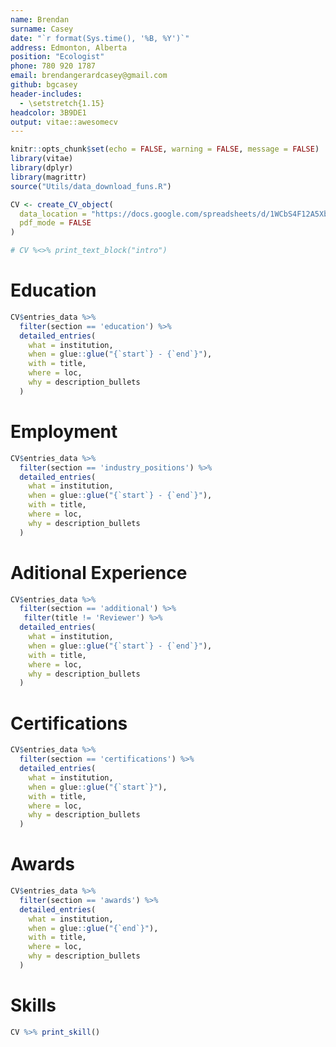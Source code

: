 ```yaml
---
name: Brendan   
surname: Casey
date: "`r format(Sys.time(), '%B, %Y')`"
address: Edmonton, Alberta
position: "Ecologist"
phone: 780 920 1787
email: brendangerardcasey@gmail.com
github: bgcasey
header-includes:
  - \setstretch{1.15}
headcolor: 3B9DE1
output: vitae::awesomecv
---
```



```r
knitr::opts_chunk$set(echo = FALSE, warning = FALSE, message = FALSE)
library(vitae)
library(dplyr)
library(magrittr)
source("Utils/data_download_funs.R")

CV <- create_CV_object(
  data_location = "https://docs.google.com/spreadsheets/d/1WCbS4F12A5XbYANWllyHziMzK8f566hRTvYScZgNjIM/edit?usp=sharing",  
  pdf_mode = FALSE
)
```

\vspace*{0.5cm}

```r
# CV %<>% print_text_block("intro") 
```

# Education

```r
CV$entries_data %>% 
  filter(section == 'education') %>% 
  detailed_entries(
    what = institution,
    when = glue::glue("{`start`} - {`end`}"),
    with = title,
    where = loc,
    why = description_bullets
  )
```

# Employment

```r
CV$entries_data %>% 
  filter(section == 'industry_positions') %>% 
  detailed_entries(
    what = institution,
    when = glue::glue("{`start`} - {`end`}"),
    with = title,
    where = loc,
    why = description_bullets
  )
```

# Aditional Experience

```r


CV$entries_data %>% 
  filter(section == 'additional') %>% 
   filter(title != 'Reviewer') %>%
  detailed_entries(
    what = institution,
    when = glue::glue("{`start`} - {`end`}"),
    with = title,
    where = loc,
    why = description_bullets
  )
```


# Certifications

```r
CV$entries_data %>% 
  filter(section == 'certifications') %>% 
  detailed_entries(
    what = institution,
    when = glue::glue("{`start`}"),
    with = title,
    where = loc,
    why = description_bullets
  )
```

# Awards
```r
CV$entries_data %>% 
  filter(section == 'awards') %>% 
  detailed_entries(
    what = institution,
    when = glue::glue("{`end`}"),
    with = title,
    where = loc,
    why = description_bullets
  )
```

# Skills

```r
CV %>% print_skill()
```


